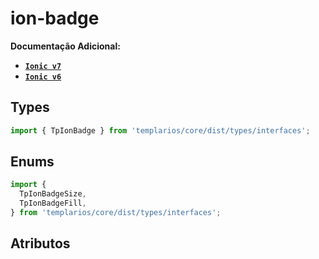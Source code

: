 
<Meta of={badgeStories} />

# ion-badge

**Documentação Adicional:**

- **[`Ionic v7`](https://ionicframework.com/docs/api/badge)**
- **[`Ionic v6`](https://ionicframework.com/docs/v6/api/badge)**

## Types

```ts
import { TpIonBadge } from 'templarios/core/dist/types/interfaces';
```

## Enums

```ts
import {
  TpIonBadgeSize,
  TpIonBadgeFill,
} from 'templarios/core/dist/types/interfaces';
```

## Atributos

<Canvas of={badgeStories.Default} />
<Controls of={badgeStories.Default} />
